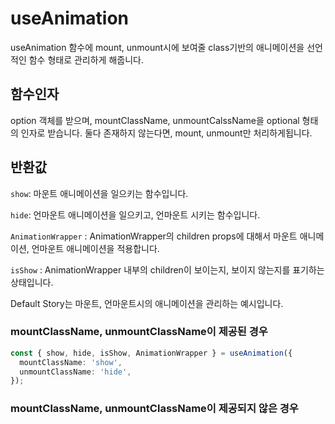 
<Meta of={AnimationStories} />

# useAnimation

useAnimation 함수에 mount, unmount시에 보여줄 class기반의 애니메이션을 선언적인 함수 형태로 관리하게 해줍니다.

## 함수인자

option 객체를 받으며, mountClassName, unmountCalssName을 optional 형태의 인자로 받습니다.
둘다 존재하지 않는다면, mount, unmount만 처리하게됩니다.

## 반환값

`show`: 마운트 애니메이션을 일으키는 함수입니다.

`hide`: 언마운트 애니메이션을 일으키고, 언마운트 시키는 함수입니다.

`AnimationWrapper` : AnimationWrapper의 children props에 대해서 마운트 애니메이션, 언마운트 애니메이션을 적용합니다.

`isShow` : AnimationWrapper 내부의 children이 보이는지, 보이지 않는지를 표기하는 상태입니다.

Default Story는 마운트, 언마운트시의 애니메이션을 관리하는 예시입니다.

### mountClassName, unmountClassName이 제공된 경우

```typescript
const { show, hide, isShow, AnimationWrapper } = useAnimation({
  mountClassName: 'show',
  unmountClassName: 'hide',
});
```

<Canvas of={AnimationStories.defaultStory} />

### mountClassName, unmountClassName이 제공되지 않은 경우

```typescript
const { show, hide, isShow, AnimationWrapper } = useAnimation({});
```

<Canvas of={AnimationStories.nonAnimation} />
